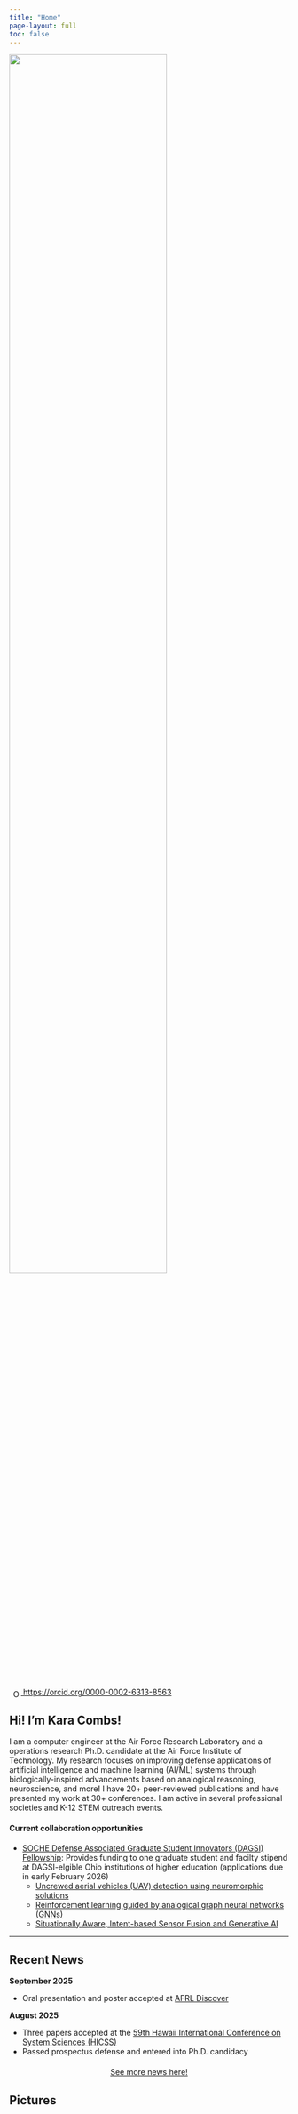 ```yaml
---
title: "Home"
page-layout: full
toc: false
---
```


::: {.grid}

::: {.g-col-12 .g-col-md-4}
![](assets/Combs_Headshot_White.jpg){fig-alt="Kara Combs" width="75%"}

<a
id="cy-effective-orcid-url"
class="underline"
  href="https://orcid.org/0000-0002-6313-8563"
  target="orcid.widget"
  rel="me noopener noreferrer"
  style="vertical-align: top">
  <img
    src="https://orcid.org/sites/default/files/images/orcid_16x16.png"
    style="width: 1em; margin-inline-start: 0.5em"
    alt="ORCID iD icon"/>
  https://orcid.org/0000-0002-6313-8563
</a>
:::

::: {.g-col-12 .g-col-md-8}
## Hi! I'm Kara Combs!

I am a computer engineer at the Air Force Research Laboratory and a operations research Ph.D. candidate at the Air Force Institute of Technology. My research focuses on improving defense applications of artificial intelligence and machine learning (AI/ML) systems through biologically-inspired advancements based on analogical reasoning, neuroscience, and more! I have 20+ peer-reviewed publications and have presented my work at 30+ conferences. I am active in several professional societies and K-12 STEM outreach events.

#### Current collaboration opportunities
- [SOCHE Defense Associated Graduate Student Innovators (DAGSI) Fellowship](https://www.soche.org/programs-and-services/employers/dagsi/): Provides funding to one graduate student and facilty stipend at DAGSI-elgible Ohio institutions of higher education (applications due in early February 2026)
  - [Uncrewed aerial vehicles (UAV) detection using neuromorphic solutions](https://www.soche.org/wp-content/uploads/2025/10/RY26-1-Combs.pdf)
  - [Reinforcement learning guided by analogical graph neural networks (GNNs)](https://www.soche.org/wp-content/uploads/2025/10/RY26-2-Combs.pdf)
  - [Situationally Aware, Intent-based Sensor Fusion and Generative AI](https://www.soche.org/wp-content/uploads/2025/10/RY26-3-Combs.pdf)

<!-- ### Quick Links -->
<!-- - See my **[Publications](publications.qmd)**
- See my **[Service](service.qmd)** -->
<!-- - View my **[Projects](projects.qmd)** -->
<!-- - Grab my **[CV](education_experience.qmd)** -->
:::

:::

---

## Recent News

::: {.timeline}

**September 2025**  

- Oral presentation and poster accepted at [AFRL Discover](https://airforcetechconnect.org/events/afrl-discover-symposium)

**August 2025**  

- Three papers accepted at the [59th Hawaii International Conference on System Sciences (HICSS)](https://hicss.hawaii.edu/)
- Passed prospectus defense and entered into Ph.D. candidacy

:::

<div style="text-align: center; margin: 20px 0;">
  <a href="news.qmd" class="btn btn-primary" target="_blank" style="border-radius: 24px; padding: 10px 24px;">
    See more news here!
  </a>
</div>

## Pictures

::: {.slideshow}
```{=html}
<div class="slideshow-container" style="position: relative; max-width: 800px; margin: auto; border-radius: 8px; overflow: hidden;">

  <!-- Slides -->
  <div class="mySlides fade">
    <img src="assets/slideshow/BarnGang.jpeg" style="width:100%; height:300px; object-fit: cover;">
    <div class="caption">Barn Gang 2022</div>
  </div>

  <div class="mySlides fade">
    <img src="assets/slideshow/GreatLakesRegional20.jpeg" style="width:100%; height:300px; object-fit: cover;">
    <div class="caption">IISE Great Lakes Regional Conference 2020</div>
  </div>

  <div class="mySlides fade">
    <img src="assets/slideshow/IMG_6452.JPG" style="width:100%; height:300px; object-fit: cover;">
    <div class="caption">Tau Beta Pi District 7 Conference 2024</div>
  </div>

  <div class="mySlides fade">
    <img src="assets/slideshow/TechnologyFirst.jpg" style="width:100%; height:300px; object-fit:contain; background:#fff;">
    <div class="caption">Technology First Awards 2021</div>
  </div>

  <!-- Next/prev buttons -->
  <a class="prev" onclick="plusSlides(-1)">❮</a>
  <a class="next" onclick="plusSlides(1)">❯</a>

</div>

<!-- Dots (automated) -->
<div id="slideshow-dots" style="text-align:center; margin-top: 10px;"></div>
<script>
const numSlides = document.getElementsByClassName("mySlides").length;
const dotsContainer = document.getElementById("slideshow-dots");
dotsContainer.innerHTML = Array.from({length: numSlides}, (_, i) =>
  `<span class="dot" onclick="currentSlide(${i+1})"></span>`
).join(' ');
</script>

<style>
/* .mySlides no longer uses display: none; only opacity for fade effect */
.mySlides {
  position: absolute;
  top: 0;
  left: 0;
  width: 100%;
  height: 100%;
}
img {vertical-align: middle;}
.caption {
  color: white;
  font-size: 18px;
  padding: 8px 12px;
  position: absolute;
  bottom: 8px;
  left: 16px;
  background: rgba(0,0,0,0.4);
  border-radius: 4px;
}
.prev, .next {
  cursor: pointer;
  position: absolute;
  top: 50%;
  padding: 16px;
  margin-top: -22px;
  color: white;
  font-weight: bold;
  font-size: 24px;
  transition: 0.3s;
  border-radius: 0 3px 3px 0;
  user-select: none;
}
.next {right: 0;border-radius: 3px 0 0 3px;}
.prev:hover, .next:hover {background-color: rgba(0,0,0,0.6);}
.dot {
  cursor: pointer;
  height: 12px;
  width: 12px;
  margin: 0 2px;
  background-color: #bbb;
  border-radius: 50%;
  display: inline-block;
  transition: background-color 0.1s;
}
.active, .dot:hover {background-color: #717171;}
/* Smoother, faster fade for slideshow */
/* Smoother, true fade for slideshow */
.fade {
  opacity: 0;
  transition: opacity 0.5s;
}
.fade.active {
  opacity: 1;
}
</style>

<script>
let slideIndex = 1;
showSlides(slideIndex);

function plusSlides(n) {showSlides(slideIndex += n);}
function currentSlide(n) {showSlides(slideIndex = n);}
function showSlides(n) {
  let i;
  let slides = document.getElementsByClassName("mySlides");
  let dots = document.getElementsByClassName("dot");
  if (n > slides.length) {slideIndex = 1}
  if (n < 1) {slideIndex = slides.length}
  for (i = 0; i < slides.length; i++) {
    slides[i].classList.remove("active");
  }
  for (i = 0; i < dots.length; i++) {
    dots[i].className = dots[i].className.replace(" active", "");
  }
  slides[slideIndex-1].classList.add("active");
  dots[slideIndex-1].className += " active";
}
// Auto-play
setInterval(() => {plusSlides(1);}, 6000);
</script>

```
:::